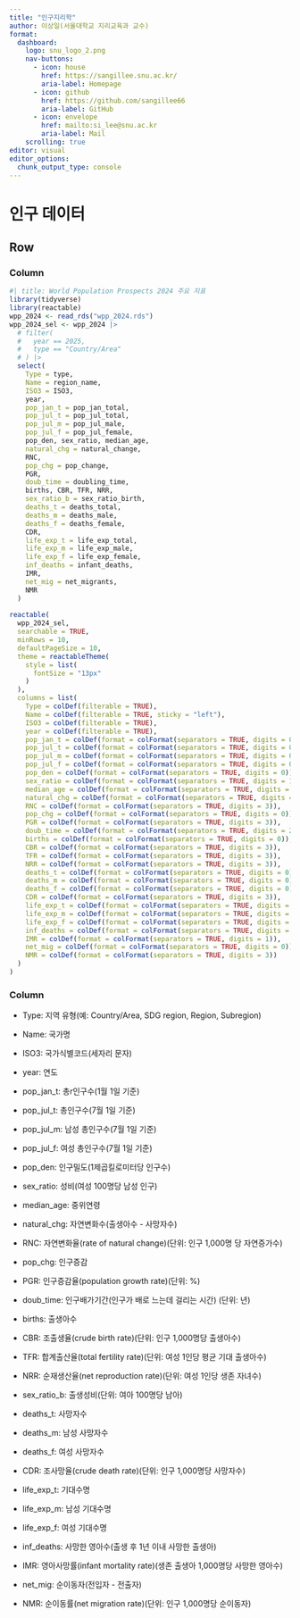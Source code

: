 ```yaml
---
title: "인구지리학"
author: 이상일(서울대학교 지리교육과 교수)
format: 
  dashboard:
    logo: snu_logo_2.png
    nav-buttons: 
      - icon: house
        href: https://sangillee.snu.ac.kr/
        aria-label: Homepage
      - icon: github
        href: https://github.com/sangillee66
        aria-label: GitHub
      - icon: envelope
        href: mailto:si_lee@snu.ac.kr
        aria-label: Mail
    scrolling: true
editor: visual
editor_options: 
  chunk_output_type: console
---
```


# 인구 데이터

## Row

### Column {width="65%"}

```r
#| title: World Population Prospects 2024 주요 지표
library(tidyverse)
library(reactable)
wpp_2024 <- read_rds("wpp_2024.rds")
wpp_2024_sel <- wpp_2024 |> 
  # filter(
  #   year == 2025,
  #   type == "Country/Area"
  # ) |>  
  select(
    Type = type,
    Name = region_name, 
    ISO3 = ISO3,
    year, 
    pop_jan_t = pop_jan_total, 
    pop_jul_t = pop_jul_total, 
    pop_jul_m = pop_jul_male, 
    pop_jul_f = pop_jul_female,
    pop_den, sex_ratio, median_age, 
    natural_chg = natural_change, 
    RNC, 
    pop_chg = pop_change,
    PGR, 
    doub_time = doubling_time, 
    births, CBR, TFR, NRR, 
    sex_ratio_b = sex_ratio_birth, 
    deaths_t = deaths_total, 
    deaths_m = deaths_male, 
    deaths_f = deaths_female, 
    CDR, 
    life_exp_t = life_exp_total, 
    life_exp_m = life_exp_male, 
    life_exp_f = life_exp_female, 
    inf_deaths = infant_deaths, 
    IMR, 
    net_mig = net_migrants,
    NMR
  )
  
reactable(
  wpp_2024_sel,
  searchable = TRUE,
  minRows = 10,
  defaultPageSize = 10,
  theme = reactableTheme(
    style = list(
      fontSize = "13px"
    )
  ),
  columns = list(
    Type = colDef(filterable = TRUE),
    Name = colDef(filterable = TRUE, sticky = "left"),
    ISO3 = colDef(filterable = TRUE),
    year = colDef(filterable = TRUE), 
    pop_jan_t = colDef(format = colFormat(separators = TRUE, digits = 0)),
    pop_jul_t = colDef(format = colFormat(separators = TRUE, digits = 0)),
    pop_jul_m = colDef(format = colFormat(separators = TRUE, digits = 0)),
    pop_jul_f = colDef(format = colFormat(separators = TRUE, digits = 0)),
    pop_den = colDef(format = colFormat(separators = TRUE, digits = 0)),
    sex_ratio = colDef(format = colFormat(separators = TRUE, digits = 1)),
    median_age = colDef(format = colFormat(separators = TRUE, digits = 1)),
    natural_chg = colDef(format = colFormat(separators = TRUE, digits = 0)),
    RNC = colDef(format = colFormat(separators = TRUE, digits = 3)),
    pop_chg = colDef(format = colFormat(separators = TRUE, digits = 0)),
    PGR = colDef(format = colFormat(separators = TRUE, digits = 3)),
    doub_time = colDef(format = colFormat(separators = TRUE, digits = 2)),
    births = colDef(format = colFormat(separators = TRUE, digits = 0)),
    CBR = colDef(format = colFormat(separators = TRUE, digits = 3)),
    TFR = colDef(format = colFormat(separators = TRUE, digits = 3)),
    NRR = colDef(format = colFormat(separators = TRUE, digits = 3)),
    deaths_t = colDef(format = colFormat(separators = TRUE, digits = 0)),
    deaths_m = colDef(format = colFormat(separators = TRUE, digits = 0)),
    deaths_f = colDef(format = colFormat(separators = TRUE, digits = 0)),
    CDR = colDef(format = colFormat(separators = TRUE, digits = 3)),
    life_exp_t = colDef(format = colFormat(separators = TRUE, digits = 1)),
    life_exp_m = colDef(format = colFormat(separators = TRUE, digits = 1)),
    life_exp_f = colDef(format = colFormat(separators = TRUE, digits = 1)),
    inf_deaths = colDef(format = colFormat(separators = TRUE, digits = 0)),
    IMR = colDef(format = colFormat(separators = TRUE, digits = 1)),
    net_mig = colDef(format = colFormat(separators = TRUE, digits = 0)),
    NMR = colDef(format = colFormat(separators = TRUE, digits = 3))
  )
)
```

### Column {width="35%"}

::: {.card title="변수 설명"}
-   Type: 지역 유형(예: Country/Area, SDG region, Region, Subregion)

-   Name: 국가명

-   ISO3: 국가식별코드(세자리 문자)

-   year: 연도

-   pop_jan_t: 총r인구수(1월 1일 기준)

-   pop_jul_t: 총인구수(7월 1일 기준)

-   pop_jul_m: 남성 총인구수(7월 1일 기준)

-   pop_jul_f: 여성 총인구수(7월 1일 기준)

-   pop_den: 인구밀도(1제곱킬로미터당 인구수)

-   sex_ratio: 성비(여성 100명당 남성 인구)

-   median_age: 중위연령

-   natural_chg: 자연변화수(출생아수 - 사망자수)

-   RNC: 자연변화율(rate of natural change)(단위: 인구 1,000명 당 자연증가수)

-   pop_chg: 인구증감

-   PGR: 인구증감율(population growth rate)(단위: %)

-   doub_time: 인구배가기간(인구가 배로 느는데 걸리는 시간) (단위: 년)

-   births: 출생아수

-   CBR: 조출생율(crude birth rate)(단위: 인구 1,000명당 출생아수)

-   TFR: 합계출산율(total fertility rate)(단위: 여성 1인당 평균 기대 출생아수)

-   NRR: 순재생산율(net reproduction rate)(단위: 여성 1인당 생존 자녀수)

-   sex_ratio_b: 출생성비(단위: 여아 100명당 남아)

-   deaths_t: 사망자수

-   deaths_m: 남성 사망자수

-   deaths_f: 여성 사망자수

-   CDR: 조사망율(crude death rate)(단위: 인구 1,000명당 사망자수)

-   life_exp_t: 기대수명

-   life_exp_m: 남성 기대수명

-   life_exp_f: 여성 기대수명

-   inf_deaths: 사망한 영아수(출생 후 1년 이내 사망한 출생아)

-   IMR: 영아사망률(infant mortality rate)(생존 출생아 1,000명당 사망한 영아수)

-   net_mig: 순이동자(전입자 - 전출자)

-   NMR: 순이동률(net migration rate)(단위: 인구 1,000명당 순이동자)
:::
